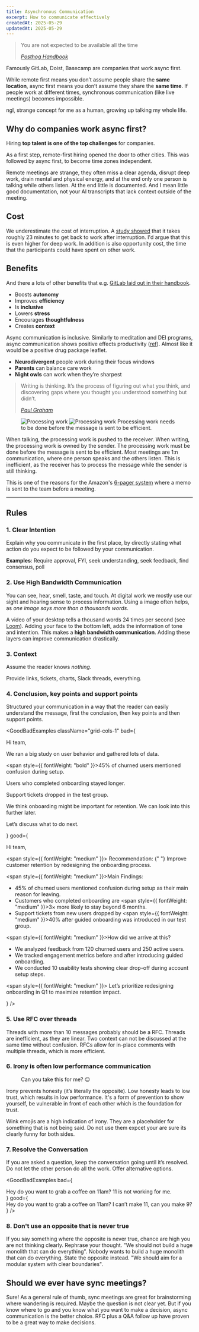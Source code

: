 ```yaml
--- 
title: Asynchronous Communication
excerpt: How to communicate effectively
createdAt: 2025-05-29
updatedAt: 2025-05-29
---
```



> You are not expected to be available all the time
> 
> <cite>[Posthog Handbook](https://posthog.com/handbook/company/communication#golden-rules)</cite>


Famously GitLab, Doist, Basecamp are companies that work async first.

While remote first means you don’t assume people share the **same location**, async first means you don’t assume they share the **same time**. If people work at different times, synchronous communication (like live meetings) becomes impossible.

ngl, strange concept for me as a human, growing up talking my whole life.

## Why do companies work async first?

Hiring **top talent is one of the top challenges** for companies. 

As a first step, remote-first hiring opened the door to other cities. This was followed by async first, to become time zones independent. 

Remote meetings are strange, they often miss a clear agenda, disrupt deep work, drain mental and physical energy, and at the end only one person is talking while others listen. At the end little is documented. And I mean little good documentation, not your AI transcripts that lack context outside of the meeting. 

## Cost

We underestimate the cost of interruption. A [study showed](https://dl.acm.org/doi/abs/10.1145/1357054.1357072) that it takes roughly 23 minutes to get back to work after interruption. I'd argue that this is even higher for deep work. In addition is also opportunity cost, the time that the participants could have spent on other work.

## Benefits

And there a lots of other benefits that e.g. [GitLab laid out in their handbook](https://handbook.gitlab.com/handbook/company/culture/all-remote/asynchronous/).

- Boosts **autonomy**
- Improves **efficiency**
- Is **inclusive**
- Lowers **stress**
- Encourages **thoughtfulness**
- Creates **context**

Async communication is inclusive. Similarly to meditation and DEI programs, async communication shows positive effects productivity ([ref](https://www.mckinsey.com/featured-insights/diversity-and-inclusion/diversity-matters-even-more-the-case-for-holistic-impact)). Almost like it would be a positive drug package leaflet.

- **Neurodivergent** people work during their focus windows
- **Parents** can balance care work
- **Night owls** can work when they’re sharpest

> Writing is thinking. It’s the process of figuring out what you think, and discovering gaps where you thought you understood something but didn’t.
>
> <cite>[Paul Graham](https://www.paulgraham.com/words.html)</cite>

<Figure>
  <FigureContent>
    <img src="/static/images/blog/async-processing-dark.png" className='hidden dark:block' srcdark="/static/images/blog/async-processing-dark.png" alt="Processing work" />
    <img src="/static/images/blog/async-processing.png" className='dark:hidden' srcdark="/static/images/blog/async-processing-dark.png" alt="Processing work" />
  </FigureContent>
  <FigureCaption>Processing work needs to be done before the message is sent to be efficient.</FigureCaption>
</Figure>

When talking, the processing work is pushed to the receiver. When writing, the processing work is owned by the sender. The processing work must be done before the message is sent to be efficient. Most meetings are 1:n communication, where one person speaks and the others listen. This is inefficient, as the receiver has to process the message while the sender is still thinking.

This is one of the reasons for the Amazon's [6-pager system](https://www.google.com/search?q=Amazons+6+Pager+system) where a memo is sent to the team before a meeting.

---

## Rules

### 1. Clear Intention

Explain why you communicate in the first place, by directly stating what action do you expect to be followed by your communication.

<div className="mb-4" />

**Examples**: Require approval, FYI, seek understanding, seek feedback, find consensus, poll

### 2. Use High Bandwidth Communication

You can see, hear, smell, taste, and touch. At digital work we mostly use our sight and hearing sense to process information. Using a image often helps, as *one image says more than a thousands words*. 

A video of your desktop tells a thousand words 24 times per second (see [Loom](https://www.loom.com)). Adding your face to the bottom left, adds the information of tone and intention. This makes a **high bandwidth communication**. Adding these layers can improve communication drastically. 

### 3. Context

Assume the reader knows *nothing*.

Provide links, tickets, charts, Slack threads, everything.

### 4. Conclusion, key points and support points

Structured your communication in a way that the reader can easily understand the message, first the conclusion, then key points and then support points.

<GoodBadExamples
  className="grid-cols-1"
  bad={
    <SlackMessage name="Alice">
      <p>Hi team,</p>
      <p>
        <span>
          We ran a big study on user behavior and gathered lots of data.
        </span>
      </p>
      <p>
        <span>
          <span style={{ fontWeight: "bold" }}>45%</span> of churned users mentioned confusion during setup.
        </span>
      </p>
      <p>
        <span>
          Users who completed onboarding stayed longer.
        </span>
      </p>
      <p>
        <span>
          Support tickets dropped in the test group.
        </span>
      </p>
      <p>
        <span>
          We think onboarding might be important for retention. We can look into this further later.
        </span>
      </p>
      <p>
        <span>
          Let’s discuss what to do next.
        </span>
      </p>
    </SlackMessage>
  }
  good={
    <SlackMessage name="Alice">
      <p>Hi team,</p>
      <p>
        <span style={{ fontWeight: "medium" }}>
          Recommendation:
        </span>{" "}
        Improve customer retention by redesigning the onboarding process.
      </p>
      <p>
        <span style={{ fontWeight: "medium" }}>Main Findings:</span>
      </p>
      <ul>
        <li>
          <span>
            45% of churned users mentioned confusion during setup as their main reason for leaving.
          </span>
        </li>
        <li>
          <span>
            Customers who completed onboarding are <span style={{ fontWeight: "medium" }}>3×</span> more likely to stay beyond 6 months.
          </span>
        </li>
        <li>
          <span>
            Support tickets from new users dropped by <span style={{ fontWeight: "medium" }}>40%</span> after guided onboarding was introduced in our test group.
          </span>
        </li>
      </ul>
      <p>
        <span style={{ fontWeight: "medium" }}>How did we arrive at this?</span>
      </p>
      <ul>
        <li>
          <span>
            We analyzed feedback from 120 churned users and 250 active users.
          </span>
        </li>
        <li>
          <span>
            We tracked engagement metrics before and after introducing guided onboarding.
          </span>
        </li>
        <li>
          <span>
            We conducted 10 usability tests showing clear drop-off during account setup steps.
          </span>
        </li>
      </ul>
      <p>
        <span style={{ fontWeight: "medium" }}>
          Let’s prioritize redesigning onboarding in Q1 to maximize retention impact.
        </span>
      </p>
    </SlackMessage>
  }
/>

### 5. Use RFC over threads

Threads with more than 10 messages probably should be a RFC. Threads are inefficient, as they are linear. Two context can not be discussed at the same time without confusion. RFCs allow for in-place comments with multiple threads, which is more efficient.

### 6. Irony is often low performance communication

<Figure>
  <FigureContent>
    <SlackMessage name="Alice">
      <p>
          Can you take this for me? 😉
      </p>
    </SlackMessage>
  </FigureContent>
</Figure>

Irony prevents honesty (it’s literally the opposite). Low honesty leads to low trust, which results in low performance. It's a form of prevention to show yourself, be vulnerable in front of each other which is the foundation for trust.

Wink emojis are a high indication of irony. They are a placeholder for something that is not being said. Do not use them expcet your are sure its clearly funny for both sides.


### 7. Resolve the Conversation

If you are asked a question, keep the conversation going until it’s resolved. Do not let the other person do all the work. Offer alternative options.

<div className="mb-4" />

<GoodBadExamples
  bad={
    <div className="flex flex-col gap-2">
      <SlackMessage name="Alice">Hey do you want to grab a coffee on 11am?</SlackMessage> <SlackMessage name="Bob">11 is not working for me.</SlackMessage>
    </div>
  }
  good={
    <div className="flex flex-col gap-2">
      <SlackMessage name="Alice">Hey do you want to grab a coffee on 11am?</SlackMessage> <SlackMessage name="Bob">I can’t make 11, can you make 9?</SlackMessage>
    </div>
  }
/>

### 8. Don't use an opposite that is never true

If you say something where the opposite is never true, chance are high you are not thinking clearly. Rephrase your thought. "We should not build a huge monolith that can do everything". Nobody wants to build a huge monolith that can do everything. State the opposite instead. "We should aim for a modular system with clear boundaries".

## Should we ever have sync meetings?

Sure! As a general rule of thumb, sync meetings are great for brainstorming where wandering is required. Maybe the question is not clear yet. But if you know where to go and you know what you want to make a decision, async communication is the better choice. RFC plus a Q&A follow up have proven to be a great way to make decisions.
